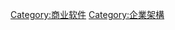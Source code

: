 {{Cat main|企业资源计划}}
{{commonscat|ERP software}}

[[Category:商业软件|Category:商业软件]]
[[Category:企業架構|Category:企業架構]]